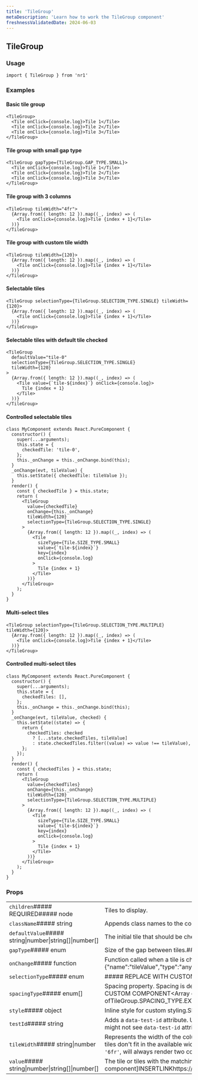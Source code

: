 ```yaml
---
title: 'TileGroup'
metaDescription: 'Learn how to work the TileGroup component'
freshnessValidatedDate: 2024-06-03
---
```

## TileGroup

### Usage

```
import { TileGroup } from 'nr1'
```



### Examples

#### Basic tile group

```
<TileGroup>
  <Tile onClick={console.log}>Tile 1</Tile>
  <Tile onClick={console.log}>Tile 2</Tile>
  <Tile onClick={console.log}>Tile 3</Tile>
</TileGroup>
```



#### Tile group with small gap type

```
<TileGroup gapType={TileGroup.GAP_TYPE.SMALL}>
  <Tile onClick={console.log}>Tile 1</Tile>
  <Tile onClick={console.log}>Tile 2</Tile>
  <Tile onClick={console.log}>Tile 3</Tile>
</TileGroup>
```



#### Tile group with 3 columns

```
<TileGroup tileWidth="4fr">
  {Array.from({ length: 12 }).map((_, index) => (
    <Tile onClick={console.log}>Tile {index + 1}</Tile>
  ))}
</TileGroup>
```



#### Tile group with custom tile width

```
<TileGroup tileWidth={120}>
  {Array.from({ length: 12 }).map((_, index) => (
    <Tile onClick={console.log}>Tile {index + 1}</Tile>
  ))}
</TileGroup>
```



#### Selectable tiles

```
<TileGroup selectionType={TileGroup.SELECTION_TYPE.SINGLE} tileWidth={120}>
  {Array.from({ length: 12 }).map((_, index) => (
    <Tile onClick={console.log}>Tile {index + 1}</Tile>
  ))}
</TileGroup>
```



#### Selectable tiles with default tile checked

```
<TileGroup
  defaultValue="tile-0"
  selectionType={TileGroup.SELECTION_TYPE.SINGLE}
  tileWidth={120}
>
  {Array.from({ length: 12 }).map((_, index) => (
    <Tile value={`tile-${index}`} onClick={console.log}>
      Tile {index + 1}
    </Tile>
  ))}
</TileGroup>
```



#### Controlled selectable tiles

```
class MyComponent extends React.PureComponent {
  constructor() {
    super(...arguments);
    this.state = {
      checkedTile: 'tile-0',
    };
    this._onChange = this._onChange.bind(this);
  }
  _onChange(evt, tileValue) {
    this.setState({ checkedTile: tileValue });
  }
  render() {
    const { checkedTile } = this.state;
    return (
      <TileGroup
        value={checkedTile}
        onChange={this._onChange}
        tileWidth={120}
        selectionType={TileGroup.SELECTION_TYPE.SINGLE}
      >
        {Array.from({ length: 12 }).map((_, index) => (
          <Tile
            sizeType={Tile.SIZE_TYPE.SMALL}
            value={`tile-${index}`}
            key={index}
            onClick={console.log}
          >
            Tile {index + 1}
          </Tile>
        ))}
      </TileGroup>
    );
  }
}
```



#### Multi-select tiles

```
<TileGroup selectionType={TileGroup.SELECTION_TYPE.MULTIPLE} tileWidth={120}>
  {Array.from({ length: 12 }).map((_, index) => (
    <Tile onClick={console.log}>Tile {index + 1}</Tile>
  ))}
</TileGroup>
```



#### Controlled multi-select tiles

```
class MyComponent extends React.PureComponent {
  constructor() {
    super(...arguments);
    this.state = {
      checkedTiles: [],
    };
    this._onChange = this._onChange.bind(this);
  }
  _onChange(evt, tileValue, checked) {
    this.setState((state) => {
      return {
        checkedTiles: checked
          ? [...state.checkedTiles, tileValue]
          : state.checkedTiles.filter((value) => value !== tileValue),
      };
    });
  }
  render() {
    const { checkedTiles } = this.state;
    return (
      <TileGroup
        value={checkedTiles}
        onChange={this._onChange}
        tileWidth={120}
        selectionType={TileGroup.SELECTION_TYPE.MULTIPLE}
      >
        {Array.from({ length: 12 }).map((_, index) => (
          <Tile
            sizeType={Tile.SIZE_TYPE.SMALL}
            value={`tile-${index}`}
            key={index}
            onClick={console.log}
          >
            Tile {index + 1}
          </Tile>
        ))}
      </TileGroup>
    );
  }
}
```



### Props

|                                                          |                                                                                                                                                                                                                                                                                                                                                                                                                                                                                                                                                                           |
| -------------------------------------------------------- | ------------------------------------------------------------------------------------------------------------------------------------------------------------------------------------------------------------------------------------------------------------------------------------------------------------------------------------------------------------------------------------------------------------------------------------------------------------------------------------------------------------------------------------------------------------------------- |
| `children`##### REQUIRED##### node                       | Tiles to display.                                                                                                                                                                                                                                                                                                                                                                                                                                                                                                                                                         |
| `className`##### string                                  | Appends class names to the component.Should be used only for positioning and spacing purposes.                                                                                                                                                                                                                                                                                                                                                                                                                                                                            |
| `defaultValue`##### string\|number\|string\[]\|number\[] | The initial tile that should be checked.                                                                                                                                                                                                                                                                                                                                                                                                                                                                                                                                  |
| `gapType`##### enum                                      | Size of the gap between tiles.##### REPLACE WITH CUSTOM COMPONENT&lt;One ofTileGroup.GAP_TYPE.MEDIUMTileGroup.GAP_TYPE.SMALL>                                                                                                                                                                                                                                                                                                                                                                                                                                             |
| `onChange`##### function                                 | Function called when a tile is checked or unchecked.&lt;FunctionDefinition returnValue=&#x7B;\[]} arguments=&#x7B;\[&#x7B;"name":"event","type":"React.MouseEvent","description":"Event source of the callback."},&#x7B;"name":"tileValue","type":"any","description":"The value of the tile."},&#x7B;"name":"checked","type":"boolean","description":"The new checked state."}]} />                                                                                                                                                                                      |
| `selectionType`##### enum                                | ##### REPLACE WITH CUSTOM COMPONENT&lt;One ofTileGroup.SELECTION_TYPE.MULTIPLETileGroup.SELECTION_TYPE.NONETileGroup.SELECTION_TYPE.SINGLE>                                                                                                                                                                                                                                                                                                                                                                                                                               |
| `spacingType`##### enum\[]                               | Spacing property. Spacing is defined as a tuple of zero to four values, which follow the same conventions as CSS properties like `margin` or `padding`. To omit a value, use `SPACING_TYPE.OMIT`.##### REPLACE WITH CUSTOM COMPONENT&lt;Array of##### REPLACE WITH CUSTOM COMPONENT&lt;One ofTileGroup.SPACING_TYPE.EXTRA_LARGETileGroup.SPACING_TYPE.LARGETileGroup.SPACING_TYPE.MEDIUMTileGroup.SPACING_TYPE.NONETileGroup.SPACING_TYPE.OMITTileGroup.SPACING_TYPE.SMALL>>                                                                                              |
| `style`##### object                                      | Inline style for custom styling.Should be used only for positioning and spacing purposes.                                                                                                                                                                                                                                                                                                                                                                                                                                                                                 |
| `testId`##### string                                     | Adds a `data-test-id` attribute. Use it to target the component in unit and E2E tests.For a test id to be valid, prefix it with your nerdpack id, followed up by a dot.For example, `my-nerdpack.some-element`.**Note:** You might not see `data-test-id` attributes as they are removed from the DOM, to debug them pass a `e2e-test` query parameter to the URL.                                                                                                                                                                                                        |
| `tileWidth`##### string\|number                          | Represents the width of the columns. Columns always have the same width. It can be one of the following types:* `'YYpx'`: where `YY` is a number, represents the minimum width of the columns in pixels. When the tiles don't fit in the available width they will be wrapped in a new row. * `'YYfr'`: where `YY` is a number, it represents a fraction of the available width in a 12 fraction grid; for instance, a tile group with the tile width of `'6fr'`, will always render two columns (`12fr/6fr = 2`) where each tile will occupy 50% of the available width. |
| `value`##### string\|number\|string\[]\|number\[]        | The tile or tiles with the matching value will be checked. Can be a single value or an array of values when the selection type is `multiple`.If defined, it turns the component into a \[controlled component]INSERTLINKhttps&#x3A;//facebook.github.io/react/docs/forms.html.                                                                                                                                                                                                                                                                                            |